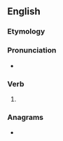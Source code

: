 ==English==

===Etymology===
{{suffix|en|try|eth}}

===Pronunciation===
* {{rhymes|aɪəθ|lang=en}}

===Verb===
{{head|en|verb form}}

# {{en-archaic third-person singular of|try}}

===Anagrams===
* {{anagrams|en|hitter|tireth|tither}}